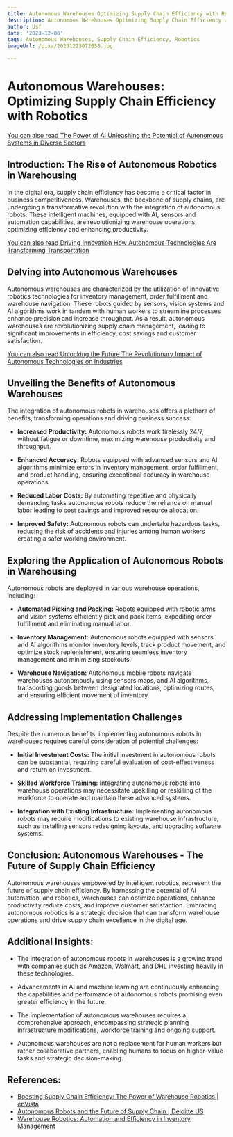 ```yaml
---
title: Autonomous Warehouses Optimizing Supply Chain Efficiency with Robotics
description: Autonomous Warehouses Optimizing Supply Chain Efficiency with Robotics
author: Usf
date: '2023-12-06'
tags: Autonomous Warehouses, Supply Chain Efficiency, Robotics
imageUrl: /pixa/20231223072058.jpg

---
```

# Autonomous Warehouses: Optimizing Supply  Chain Efficiency with Robotics

[You can also read The Power of AI Unleashing the Potential of Autonomous Systems in Diverse Sectors](The%20Power%20of%20AI%20Unleashing%20the%20Potential%20of%20Autonomous%20Systems%20in%20Diverse%20Sectors)


##  Introduction:  The Rise of Autonomous Robotics in Warehousing

In the digital  era,  supply chain efficiency has become a  critical factor in business competitiveness. Warehouses, the backbone of supply chains, are undergoing a transformative revolution with the integration of autonomous robots.  These intelligent machines, equipped with AI, sensors and  automation capabilities, are revolutionizing warehouse operations, optimizing efficiency and enhancing productivity.

[You can also read  Driving Innovation How  Autonomous Technologies Are Transforming Transportation](Driving%20Innovation%20How%20Autonomous%20Technologies%20Are%20Transforming%20Transportation)


##  Delving into Autonomous Warehouses

Autonomous warehouses are characterized by the utilization  of innovative robotics technologies for inventory management, order fulfillment and  warehouse navigation. These robots guided by sensors, vision systems and AI algorithms  work in tandem with human workers to streamline processes enhance precision and increase throughput. As a result, autonomous warehouses are  revolutionizing supply chain management, leading to significant improvements in efficiency, cost  savings and customer satisfaction.

[You  can  also read Unlocking the Future The Revolutionary Impact of Autonomous Technologies on Industries](Unlocking%20the%20Future%20The%20Revolutionary%20Impact%20of%20Autonomous%20Technologies%20on%20Industries)


## Unveiling the Benefits of Autonomous Warehouses

The integration of autonomous robots in warehouses offers a plethora of  benefits,  transforming operations and driving business success:

* **Increased  Productivity:** Autonomous robots work tirelessly 24/7,  without fatigue or downtime, maximizing warehouse productivity and throughput.

* **Enhanced Accuracy:** Robots equipped  with advanced sensors and AI  algorithms minimize  errors in inventory management, order fulfillment, and product handling, ensuring exceptional accuracy in warehouse operations.

* **Reduced Labor Costs:** By automating repetitive and  physically demanding tasks  autonomous  robots  reduce the  reliance on  manual labor leading to cost savings and improved  resource allocation.

* **Improved  Safety:** Autonomous robots can  undertake hazardous tasks, reducing the risk of accidents and injuries among human workers creating a safer working environment.

## Exploring  the Application of Autonomous Robots  in Warehousing

Autonomous robots are deployed in various warehouse operations, including:

* **Automated Picking  and  Packing:** Robots  equipped with robotic arms and vision systems efficiently pick and pack items, expediting order fulfillment and  eliminating manual labor.

* **Inventory Management:** Autonomous robots equipped with sensors and AI algorithms monitor inventory  levels, track product movement, and optimize stock replenishment, ensuring seamless  inventory management and minimizing  stockouts.

* **Warehouse Navigation:** Autonomous mobile robots navigate warehouses autonomously using sensors maps, and AI algorithms, transporting goods between designated locations, optimizing routes, and ensuring  efficient movement of  inventory.

## Addressing Implementation  Challenges

Despite the numerous benefits, implementing autonomous robots in warehouses requires careful consideration of potential  challenges:

* **Initial Investment Costs:** The initial investment in autonomous robots can be substantial, requiring careful evaluation of cost-effectiveness and return on investment.

*  **Skilled Workforce Training:** Integrating autonomous robots into warehouse operations may necessitate upskilling or reskilling of the workforce to operate and maintain  these advanced systems.

* **Integration with Existing Infrastructure:** Implementing  autonomous robots may require modifications to existing warehouse infrastructure, such as installing  sensors  redesigning layouts, and upgrading software systems.

## Conclusion: Autonomous Warehouses - The Future of Supply Chain Efficiency

Autonomous warehouses empowered by intelligent robotics, represent the  future of supply chain  efficiency. By harnessing the  potential of AI automation, and robotics, warehouses can optimize operations, enhance  productivity reduce costs, and  improve customer satisfaction. Embracing autonomous robotics is a strategic decision that can transform warehouse operations and drive supply chain excellence in the digital age.

## Additional Insights:

* The integration of autonomous robots in warehouses is a growing trend with companies such as Amazon, Walmart, and DHL investing heavily in these technologies.

* Advancements in AI and machine learning  are continuously enhancing the capabilities and performance of autonomous robots promising even greater efficiency in the future.

*  The implementation of autonomous warehouses requires a comprehensive approach, encompassing strategic planning infrastructure modifications, workforce training and ongoing support.

* Autonomous  warehouses are not a replacement for human workers but rather collaborative partners, enabling  humans to focus on higher-value tasks  and strategic decision-making.

## References:
- [Boosting Supply Chain Efficiency: The Power of Warehouse Robotics | enVista](https://envistacorp.com/blog/boosting-supply-chain-efficiency-power-warehouse-robotics/)
- [Autonomous Robots and the Future of Supply Chain | Deloitte US](https://www2.deloitte.com/us/en/pages/manufacturing/articles/autonomous-robots-supply-chain-innovation.html)
- [Warehouse Robotics: Automation and Efficiency in Inventory Management](https://www.technology-innovators.com/warehouse-robotics-automation-and-efficiency-in-inventory-management/)
